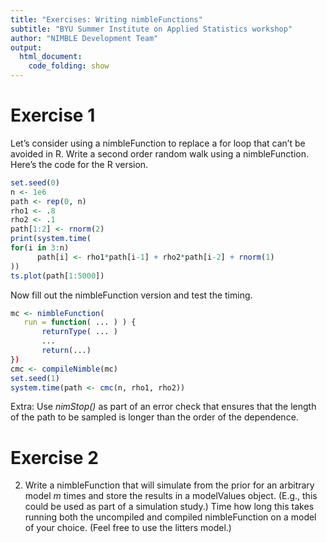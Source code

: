 ```yaml
---
title: "Exercises: Writing nimbleFunctions"
subtitle: "BYU Summer Institute on Applied Statistics workshop"
author: "NIMBLE Development Team"
output:
  html_document:
    code_folding: show
---
```


# Exercise 1


Let's consider using a nimbleFunction to replace a for loop that can't be avoided in R. Write a second order random walk using a nimbleFunction. Here's the code for the R version. 

```r
set.seed(0)
n <- 1e6
path <- rep(0, n)
rho1 <- .8
rho2 <- .1
path[1:2] <- rnorm(2)
print(system.time(
for(i in 3:n)
      path[i] <- rho1*path[i-1] + rho2*path[i-2] + rnorm(1)
))
ts.plot(path[1:5000])
```

Now fill out the nimbleFunction version and test the timing.

```r
mc <- nimbleFunction(
   run = function( ... ) ) {
       returnType( ... )
       ...
       return(...)
})
cmc <- compileNimble(mc)
set.seed(1)
system.time(path <- cmc(n, rho1, rho2))
```

Extra:  Use *nimStop()* as part of an error check that ensures that the length of the path to be sampled is longer than the order of the dependence. 

# Exercise 2

2) Write a nimbleFunction that will simulate from the prior for an arbitrary model $m$ times and store the results in a modelValues object. (E.g., this could be used as part of a simulation study.) Time how long this takes running both the uncompiled and compiled nimbleFunction on a model of your choice. (Feel free to use the litters model.)
